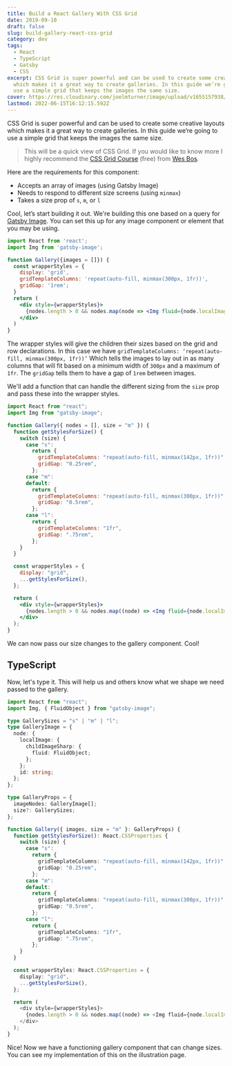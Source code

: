 ```yaml
---
title: Build a React Gallery With CSS Grid
date: 2019-09-10
draft: false
slug: build-gallery-react-css-grid
category: dev
tags:
  - React
  - TypeScript
  - Gatsby
  - CSS
excerpt: CSS Grid is super powerful and can be used to create some creative layouts
  which makes it a great way to create galleries. In this guide we’re going to
  use a simple grid that keeps the images the same size.
cover: https://res.cloudinary.com/joelmturner/image/upload/v1655157938/Posts/css-grid-gallery.jpg
lastmod: 2022-06-15T16:12:15.592Z
---
```


CSS Grid is super powerful and can be used to create some creative layouts which makes it a great way to create galleries. In this guide we’re going to use a simple grid that keeps the images the same size.

> This will be a quick view of CSS Grid. If you would like to know more I highly recommend the [CSS Grid Course](https://cssgrid.io/) (free) from [Wes Bos](https://twitter.com/wesbos).

Here are the requirements for this component:

- Accepts an array of images (using Gatsby Image)
- Needs to respond to different size screens (using `minmax`)
- Takes a size prop of `s`, `m`, or `l`

Cool, let’s start building it out. We're building this one based on a query for [Gatsby Image](https://www.gatsbyjs.org/packages/gatsby-image/). You can set this up for any image component or element that you may be using.

```jsx
import React from 'react';
import Img from 'gatsby-image';

function Gallery({images = []}) {
  const wrapperStyles = {
    display: 'grid',
    gridTemplateColumns: 'repeat(auto-fill, minmax(300px, 1fr))',
    gridGap: '1rem';
  }
  return (
    <div style={wrapperStyles}>
      {nodes.length > 0 && nodes.map(node => <Img fluid={node.localImage.childImageSharp.fluid} />)}
    </div>
  )
}
```

The wrapper styles will give the children their sizes based on the grid and row declarations. In this case we have `gridTemplateColumns: ‘repeat(auto-fill, minmax(300px, 1fr))’` Which tells the images to lay out in as many columns that will fit based on a minimum width of `300px` and a maximum of `1fr`. The `gridGap` tells them to have a gap of `1rem` between images.

We'll add a function that can handle the different sizing from the `size` prop and pass these into the wrapper styles.

```jsx line=4,6-25,29
import React from "react";
import Img from "gatsby-image";

function Gallery({ nodes = [], size = "m" }) {
  function getStylesForSize() {
    switch (size) {
      case "s":
        return {
          gridTemplateColumns: "repeat(auto-fill, minmax(142px, 1fr))",
          gridGap: "0.25rem",
        };
      case "m":
      default:
        return {
          gridTemplateColumns: "repeat(auto-fill, minmax(300px, 1fr))",
          gridGap: "0.5rem",
        };
      case "l":
        return {
          gridTemplateColumns: "1fr",
          gridGap: ".75rem",
        };
    }
  }

  const wrapperStyles = {
    display: "grid",
    ...getStylesForSize(),
  };

  return (
    <div style={wrapperStyles}>
      {nodes.length > 0 && nodes.map((node) => <Img fluid={node.localImage.childImageSharp.fluid} />)}
    </div>
  );
}
```

We can now pass our size changes to the gallery component. Cool!

## TypeScript

Now, let's type it. This will help us and others know what we shape we need passed to the gallery.

```typescript line=2,4-19,21,23,44
import React from "react";
import Img, { FluidObject } from "gatsby-image";

type GallerySizes = "s" | "m" | "l";
type GalleryImage = {
  node: {
    localImage: {
      childImageSharp: {
        fluid: FluidObject;
      };
    };
    id: string;
  };
};

type GalleryProps = {
  imageNodes: GalleryImage[];
  size?: GallerySizes;
};

function Gallery({ images, size = "m" }: GalleryProps) {
  function getStylesForSize(): React.CSSProperties {
    switch (size) {
      case "s":
        return {
          gridTemplateColumns: "repeat(auto-fill, minmax(142px, 1fr))",
          gridGap: "0.25rem",
        };
      case "m":
      default:
        return {
          gridTemplateColumns: "repeat(auto-fill, minmax(300px, 1fr))",
          gridGap: "0.5rem",
        };
      case "l":
        return {
          gridTemplateColumns: "1fr",
          gridGap: ".75rem",
        };
    }
  }

  const wrapperStyles: React.CSSProperties = {
    display: "grid",
    ...getStylesForSize(),
  };

  return (
    <div style={wrapperStyles}>
      {nodes.length > 0 && nodes.map((node) => <Img fluid={node.localImage.childImageSharp.fluid} />)}
    </div>
  );
}
```

Nice! Now we have a functioning gallery component that can change sizes. You can see my implementation of this on the <Link to='/illustration'>illustration page</Link>.
